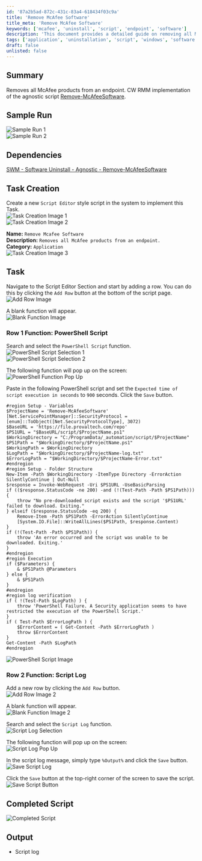 ```yaml
---
id: '87a2b5ad-872c-431c-83a4-618434f03c9a'
title: 'Remove McAfee Software'
title_meta: 'Remove McAfee Software'
keywords: ['mcafee', 'uninstall', 'script', 'endpoint', 'software']
description: 'This document provides a detailed guide on removing all McAfee products from an endpoint using a ConnectWise RMM implementation of the agnostic script Remove-McAfeeSoftware. It includes sample runs, dependencies, task creation steps, and the complete script for execution.'
tags: ['application', 'uninstallation', 'script', 'windows', 'software']
draft: false
unlisted: false
---
```

## Summary

Removes all McAfee products from an endpoint. CW RMM implementation of the agnostic script [Remove-McAfeeSoftware](https://proval.itglue.com/DOC-5078775-11517603).

## Sample Run

![Sample Run 1](../../../static/img/Remove-Mcafee-Software/image_1.png)  
![Sample Run 2](../../../static/img/Remove-Mcafee-Software/image_2.png)  

## Dependencies

[SWM - Software Uninstall - Agnostic - Remove-McAfeeSoftware](https://proval.itglue.com/DOC-5078775-11517603)

## Task Creation

Create a new `Script Editor` style script in the system to implement this Task.  
![Task Creation Image 1](../../../static/img/Remove-Mcafee-Software/image_3.png)  
![Task Creation Image 2](../../../static/img/Remove-Mcafee-Software/image_4.png)  

**Name:** `Remove Mcafee Software`  
**Description:** `Removes all McAfee products from an endpoint.`  
**Category:** `Application`  
![Task Creation Image 3](../../../static/img/Remove-Mcafee-Software/image_5.png)  

## Task

Navigate to the Script Editor Section and start by adding a row. You can do this by clicking the `Add Row` button at the bottom of the script page.  
![Add Row Image](../../../static/img/Remove-Mcafee-Software/image_6.png)  

A blank function will appear.  
![Blank Function Image](../../../static/img/Remove-Mcafee-Software/image_7.png)  

### Row 1 Function: PowerShell Script

Search and select the `PowerShell Script` function.  
![PowerShell Script Selection 1](../../../static/img/Remove-Mcafee-Software/image_8.png)  
![PowerShell Script Selection 2](../../../static/img/Remove-Mcafee-Software/image_9.png)  

The following function will pop up on the screen:  
![PowerShell Function Pop Up](../../../static/img/Remove-Mcafee-Software/image_10.png)  

Paste in the following PowerShell script and set the `Expected time of script execution in seconds` to `900` seconds. Click the `Save` button.

```
#region Setup - Variables
$ProjectName = 'Remove-McAfeeSoftware'
[Net.ServicePointManager]::SecurityProtocol = [enum]::ToObject([Net.SecurityProtocolType], 3072)
$BaseURL = 'https://file.provaltech.com/repo'
$PS1URL = "$BaseURL/script/$ProjectName.ps1"
$WorkingDirectory = "C:/ProgramData/_automation/script/$ProjectName"
$PS1Path = "$WorkingDirectory/$ProjectName.ps1"
$WorkingPath = $WorkingDirectory
$LogPath = "$WorkingDirectory/$ProjectName-log.txt"
$ErrorLogPath = "$WorkingDirectory/$ProjectName-Error.txt"
#endregion
#region Setup - Folder Structure
New-Item -Path $WorkingDirectory -ItemType Directory -ErrorAction SilentlyContinue | Out-Null
$response = Invoke-WebRequest -Uri $PS1URL -UseBasicParsing
if (($response.StatusCode -ne 200) -and (!(Test-Path -Path $PS1Path))) {
    throw "No pre-downloaded script exists and the script '$PS1URL' failed to download. Exiting."
} elseif ($response.StatusCode -eq 200) {
    Remove-Item -Path $PS1Path -ErrorAction SilentlyContinue
    [System.IO.File]::WriteAllLines($PS1Path, $response.Content)
}
if (!(Test-Path -Path $PS1Path)) {
    throw 'An error occurred and the script was unable to be downloaded. Exiting.'
}
#endregion
#region Execution
if ($Parameters) {
    & $PS1Path @Parameters
} else {
    & $PS1Path
}
#endregion
#region log verification
if ( !(Test-Path $LogPath) ) {
    throw 'PowerShell Failure. A Security application seems to have restricted the execution of the PowerShell Script.'
}
if ( Test-Path $ErrorLogPath ) {
    $ErrorContent = ( Get-Content -Path $ErrorLogPath )
    throw $ErrorContent
}
Get-Content -Path $LogPath
#endregion
```

![PowerShell Script Image](../../../static/img/Remove-Mcafee-Software/image_11.png)  

### Row 2 Function: Script Log

Add a new row by clicking the `Add Row` button.  
![Add Row Image 2](../../../static/img/Remove-Mcafee-Software/image_12.png)  

A blank function will appear.  
![Blank Function Image 2](../../../static/img/Remove-Mcafee-Software/image_13.png)  

Search and select the `Script Log` function.  
![Script Log Selection](../../../static/img/Remove-Mcafee-Software/image_14.png)  

The following function will pop up on the screen:  
![Script Log Pop Up](../../../static/img/Remove-Mcafee-Software/image_15.png)  

In the script log message, simply type `%Output%` and click the `Save` button.  
![Save Script Log](../../../static/img/Remove-Mcafee-Software/image_16.png)  

Click the `Save` button at the top-right corner of the screen to save the script.  
![Save Script Button](../../../static/img/Remove-Mcafee-Software/image_17.png)  

## Completed Script

![Completed Script](../../../static/img/Remove-Mcafee-Software/image_18.png)  

## Output

- Script log











